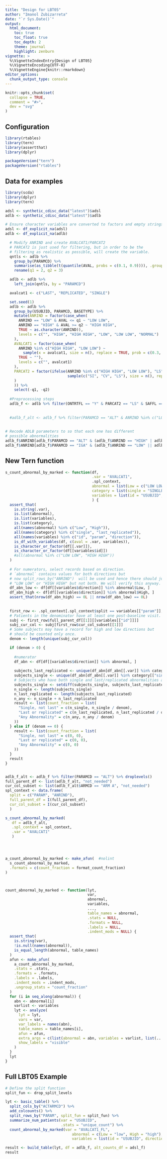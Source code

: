 ```yaml
---
title: "Design for LBT05"
author: "Imanol Zubizarreta"
date: "`r Sys.Date()`"
output:
  html_document:
    toc: true
    toc_float: true
    toc_depth: 2
    theme: journal
    highlight: zenburn
vignette: >
  %\VignetteIndexEntry{Design of LBT05}
  %\VignetteEncoding{UTF-8}
  %\VignetteEngine{knitr::rmarkdown}
editor_options: 
  chunk_output_type: console
---
```


```r
knitr::opts_chunk$set(
  collapse = TRUE,
  comment = "#>",
  dev = "svg"
)
```

## Configuration

```r
library(rtables)
library(tern)
library(assertthat)
library(dplyr)

packageVersion("tern")
packageVersion("rtables")
```

## Data for examples

```r
library(scda)
library(dplyr)
library(tern)

adsl <- synthetic_cdisc_data("latest")$adsl
adlb <- synthetic_cdisc_data("latest")$adlb

# Ensure character variables are converted to factors and empty strings and NAs are explicit missing levels.
adsl <- df_explicit_na(adsl)
adlb <- df_explicit_na(adlb)

  # Modify ANRIND and create AVALCAT1/PARCAT2
  # PARCAT2 is just used for filtering, but in order to be the
  # filtering as realistic as possible, will create the variable.
  qntls <- adlb %>%
    group_by(PARAMCD) %>%
    summarise(as_tibble(t(quantile(AVAL, probs = c(0.1, 0.9)))), .groups = "drop_last") %>%
    rename(q1 = 2, q2 = 3)

  adlb <- adlb %>%
    left_join(qntls, by = "PARAMCD")

  avalcat1 <- c("LAST", "REPLICATED", "SINGLE")

  set.seed(1)
  adlb <- adlb %>%
    group_by(USUBJID, PARAMCD, BASETYPE) %>%
    mutate(ANRIND = factor(case_when(
      ANRIND == "LOW" & AVAL <= q1 ~ "LOW LOW",
      ANRIND == "HIGH" & AVAL >= q2 ~ "HIGH HIGH",
      TRUE ~ as.character(ANRIND)),
      levels = c("", "HIGH", "HIGH HIGH", "LOW", "LOW LOW", "NORMAL")
    ),
    AVALCAT1 = factor(case_when(
      ANRIND %in% c("HIGH HIGH", "LOW LOW") ~
        sample(x = avalcat1, size = n(), replace = TRUE, prob = c(0.3, 0.6, 0.1)),
      TRUE ~ ""),
      levels = c("", avalcat1)
    ),
    PARCAT2 = factor(ifelse(ANRIND %in% c("HIGH HIGH", "LOW LOW"), "LS",
                            sample(c("SI", "CV", "LS"), size = n(), replace = TRUE)
    )
    )) %>%
    select(-q1, -q2)
 
  #Preprocessing steps
  adlb_f <- adlb %>% filter(ONTRTFL == "Y" & PARCAT2 == "LS" & SAFFL == "Y" & !is.na(AVAL)) 
  
  
  #adlb_f_alt <- adlb_f %>% filter(PARAMCD == "ALT" & ANRIND %in% c("LOW", "LOW LOW"))
  
  
# Recode ADLB parameters to so that each one has different
# possible abnormalities
adlb_f$ANRIND[adlb_f$PARAMCD == "ALT" & (adlb_f$ANRIND == "HIGH" | adlb_f$ANRIND == "HIGH HIGH")] <- "LOW"
adlb_f$ANRIND[adlb_f$PARAMCD == "IGA" & (adlb_f$ANRIND == "LOW" || adlb_f$ANRIND == "LOW LOW")] <- "HIGH"
```

## New Tern function

```r
s_count_abnormal_by_marked <- function(df,
                                       .var = "AVALCAT1",
                                       .spl_context,
                                       abnormal = list(Low = c("LOW LOW"), High = c("HIGH HIGH")),
                                       category = list(single = "SINGLE", last_replicated = c("LAST", "REPLICATED")),
                                       variables = list(id = "USUBJID", param = "PARAM", direction = "ANRIND")
                                       ) {
  assert_that(
    is.string(.var),
    is.list(abnormal),
    is.list(variables),
    is.list(category),
    all(names(abnormal) %in% c("Low", "High")),
    all(names(category) %in% c("single", "last_replicated")),
    all(names(variables) %in% c("id", "param", "direction")),
    is_df_with_variables(df, c(aval = .var, variables)),
    is_character_or_factor(df[[.var]]),
    is_character_or_factor(df[[variables$id]])
    #all(abnormal %in% c("LOW LOW", "HIGH HIGH"))
  )
  
  # For numerators, select records based on direction.
  # `abnormal` contains values for both directions but 
  # now split_rows_by("ANRIND")  will be used and hence there should just be 
  # "LOW LOW" or "HIGH HIGH" but not both. We will verify this anyway.
  df_abn_low <- df[df[[variables$direction]] %in% abnormal$Low, ]
  df_abn_high <- df[df[[variables$direction]] %in% abnormal$High, ]
  assert_that(nrow(df_abn_high) == 0L || nrow(df_abn_low) == 0L)
  
  
  first_row <- .spl_context[.spl_context$split == variables[["param"]], ] #nolint
  # Patients in the denominator have at least one post-baseline visit.
  subj <- first_row$full_parent_df[[1]][[variables[["id"]]]]
  subj_cur_col <- subj[first_row$cur_col_subset[[1]]]
  # Some subjects may have a record for high and low directions but
  # should be counted only once.
  denom <- length(unique(subj_cur_col))

  if (denom > 0) {
    
    #numerator
    df_abn <- df[df[[variables$direction]] %in% abnormal, ]
    
    subjects_last_replicated <- unique(df_abn[df_abn[[.var]] %in% category[["last_replicated"]], variables$id, drop = TRUE])
    subjects_single <- unique(df_abn[df_abn[[.var]] %in% category[["single"]], variables$id, drop = TRUE])
    # Subjects who have both single and last/replicated abnormalities are counted in only the last/replicated group.
    subjects_single <- setdiff(subjects_single, subjects_last_replicated)
    n_single <- length(subjects_single)
    n_last_replicated <- length(subjects_last_replicated)
    n_any <- n_single + n_last_replicated
    result <- list(count_fraction = list(
      "Single, not last" = c(n_single, n_single / denom),
      "Last or replicated" = c(n_last_replicated, n_last_replicated / denom),
      "Any Abnormality" = c(n_any, n_any / denom)
    ))
  } else if (denom == 0) {
    result <- list(count_fraction = list(
      "Single, not last" = c(0, 0),
      "Last or replicated" = c(0, 0),
      "Any Abnormality" = c(0, 0)
    ))
  }
  result
}


adlb_f_alt <- adlb_f %>% filter(PARAMCD == "ALT") %>% droplevels()
full_parent_df <- list(adlb_f_alt, "not_needed")
cur_col_subset <- list(adlb_f_alt$ARMCD == "ARM A", "not_needed")
spl_context <- data.frame(
  split = c("PARAM", "ANRIND"),
  full_parent_df = I(full_parent_df),
  cur_col_subset = I(cur_col_subset)
  )

s_count_abnormal_by_marked(
   df = adlb_f_alt,
   .spl_context = spl_context,
   .var = "AVALCAT1"
   )




a_count_abnormal_by_marked <- make_afun(  #nolint
  s_count_abnormal_by_marked,
  .formats = c(count_fraction = format_count_fraction)
)



count_abnormal_by_marked <- function(lyt,
                                     var,
                                     abnormal,
                                     variables,
                                     ...,
                                     table_names = abnormal,
                                     .stats = NULL,
                                     .formats = NULL,
                                     .labels = NULL,
                                     .indent_mods = NULL) {
  assert_that(
    is.string(var),
    !is.null(names(abnormal)),
    is_equal_length(abnormal, table_names)
  )
  afun <- make_afun(
    a_count_abnormal_by_marked,
    .stats = .stats,
    .formats = .formats,
    .labels = .labels,
    .indent_mods = .indent_mods,
    .ungroup_stats = "count_fraction"
  )
  for (i in seq_along(abnormal)) {
    abn <- abnormal[i]
    varlist <- variables
    lyt <- analyze(
      lyt = lyt,
      vars = var,
      var_labels = names(abn),
      table_names = table_names[i],
      afun = afun,
      extra_args = c(list(abnormal = abn, variables = varlist, list(...))),
      show_labels = "visible"
    )
  }
  lyt
}


```


## Full LBT05 Example
```r
# Define the split function
split_fun <- drop_split_levels

lyt <- basic_table() %>%
  split_cols_by("ACTARMCD") %>%
  add_colcounts() %>%
  split_rows_by("PARAM", split_fun = split_fun) %>%
  summarize_num_patients(var = "USUBJID",
                         .stats = "unique_count") %>%
  count_abnormal_by_marked(var = "AVALCAT1_FL",
                              abnormal = c(Low = "low", High = "high"),
                              variables = list(id = "USUBJID", direction = "DIRECTION"))

result <- build_table(lyt, df = adlb_f, alt_counts_df = adsl_f)
result
```
